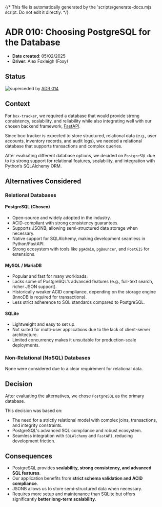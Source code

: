 {/* This file is automatically generated by the 'scripts/generate-docs.mjs' script. Do not edit it directly. */}

<Meta title="Architectural Decisions/010: Postgres" />

# ADR 010: Choosing PostgreSQL for the Database

- **Date created**: 05/02/2025
- **Driver**: Alex Foxleigh (Foxy)

## Status

![superceded] by [ADR 014](./adr-014-replace-fast-api-with-nestjs.md)

## Context

For `box-tracker`, we required a database that would provide strong consistency, scalability, and reliability while also integrating well with our chosen backend framework, [FastAPI](./adr-009-fast-api.md).

Since box-tracker is expected to store structured, relational data (e.g., user accounts, inventory records, and audit logs), we needed a relational database that supports transactions and complex queries.

After evaluating different database options, we decided on `PostgreSQL` due to its strong support for relational features, scalability, and integration with Python’s SQLAlchemy ORM.

## Alternatives Considered

### Relational Databases

#### PostgreSQL (Chosen)

- Open-source and widely adopted in the industry.
- ACID-compliant with strong consistency guarantees.
- Supports JSONB, allowing semi-structured data storage when necessary.
- Native support for SQLAlchemy, making development seamless in Python/FastAPI.
- Strong ecosystem with tools like `pgAdmin`, `pgBouncer`, and `PostGIS` for extensions.

#### MySQL / MariaDB

- Popular and fast for many workloads.
- Lacks some of PostgreSQL’s advanced features (e.g., full-text search, richer JSON support).
- Historically weaker ACID compliance, depending on the storage engine (InnoDB is required for transactions).
- Less strict adherence to SQL standards compared to PostgreSQL.

#### SQLite

- Lightweight and easy to set up.
- Not suited for multi-user applications due to the lack of client-server architecture.
- Limited concurrency makes it unsuitable for production-scale deployments.

### Non-Relational (NoSQL) Databases

None were considered due to a clear requirement for relational data.

## Decision

After evaluating the alternatives, we chose `PostgreSQL` as the primary database.

This decision was based on:

- The need for a strictly relational model with complex joins, transactions, and integrity constraints.
- PostgreSQL's advanced SQL compliance and robust ecosystem.
- Seamless integration with `SQLAlchemy` and `FastAPI`, reducing development friction.

## Consequences

- PostgreSQL provides **scalability, strong consistency, and advanced SQL features**.
- Our application benefits from **strict schema validation and ACID compliance**.
- JSONB allows us to store semi-structured data when necessary.
- Requires more setup and maintenance than SQLite but offers significantly **better long-term scalability**.

[proposed]: https://img.shields.io/badge/Proposed-yellow?style=for-the-badge
[accepted]: https://img.shields.io/badge/Accepted-green?style=for-the-badge
[superceded]: https://img.shields.io/badge/Superceded-orange?style=for-the-badge
[rejected]: https://img.shields.io/badge/Rejected-red?style=for-the-badge
[deprecated]: https://img.shields.io/badge/Deprecated-grey?style=for-the-badge

